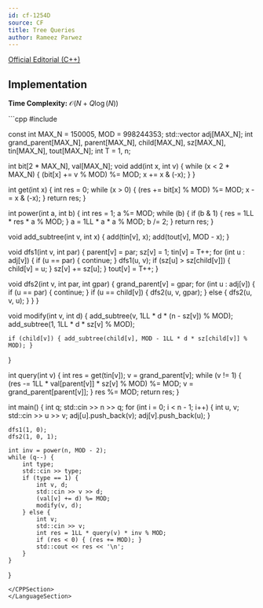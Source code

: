 ```yaml
---
id: cf-1254D
source: CF
title: Tree Queries
author: Rameez Parwez
---
```


[Official Editorial (C++)](https://codeforces.com/blog/entry/71594)

## Implementation

**Time Complexity:** $\mathcal{O} (N + Q \log(N))$

<LanguageSection>
<CPPSection>
```cpp
#include <bits/stdc++.h>

const int MAX_N = 150005, MOD = 998244353;
std::vector<int> adj[MAX_N];
int grand_parent[MAX_N], parent[MAX_N], child[MAX_N], sz[MAX_N], tin[MAX_N],
    tout[MAX_N];
int T = 1, n;

int bit[2 * MAX_N], val[MAX_N];
void add(int x, int v) {
	while (x < 2 * MAX_N) {
		(bit[x] += v % MOD) %= MOD;
		x += x & (-x);
	}
}

int get(int x) {
	int res = 0;
	while (x > 0) {
		(res += bit[x] % MOD) %= MOD;
		x -= x & (-x);
	}
	return res;
}

int power(int a, int b) {
	int res = 1;
	a %= MOD;
	while (b) {
		if (b & 1) { res = 1LL * res * a % MOD; }
		a = 1LL * a * a % MOD;
		b /= 2;
	}
	return res;
}

void add_subtree(int v, int x) {
	add(tin[v], x);
	add(tout[v], MOD - x);
}

void dfs1(int v, int par) {
	parent[v] = par;
	sz[v] = 1;
	tin[v] = T++;
	for (int u : adj[v]) {
		if (u == par) { continue; }
		dfs1(u, v);
		if (sz[u] > sz[child[v]]) { child[v] = u; }
		sz[v] += sz[u];
	}
	tout[v] = T++;
}

void dfs2(int v, int par, int gpar) {
	grand_parent[v] = gpar;
	for (int u : adj[v]) {
		if (u == par) { continue; }
		if (u == child[v]) {
			dfs2(u, v, gpar);
		} else {
			dfs2(u, v, u);
		}
	}
}

void modify(int v, int d) {
	add_subtree(v, 1LL * d * (n - sz[v]) % MOD);
	add_subtree(1, 1LL * d * sz[v] % MOD);

	if (child[v]) { add_subtree(child[v], MOD - 1LL * d * sz[child[v]] % MOD); }
}

int query(int v) {
	int res = get(tin[v]);
	v = grand_parent[v];
	while (v != 1) {
		(res -= 1LL * val[parent[v]] * sz[v] % MOD) %= MOD;
		v = grand_parent[parent[v]];
	}
	res %= MOD;
	return res;
}

int main() {
	int q;
	std::cin >> n >> q;
	for (int i = 0; i < n - 1; i++) {
		int u, v;
		std::cin >> u >> v;
		adj[u].push_back(v);
		adj[v].push_back(u);
	}

	dfs1(1, 0);
	dfs2(1, 0, 1);

	int inv = power(n, MOD - 2);
	while (q--) {
		int type;
		std::cin >> type;
		if (type == 1) {
			int v, d;
			std::cin >> v >> d;
			(val[v] += d) %= MOD;
			modify(v, d);
		} else {
			int v;
			std::cin >> v;
			int res = 1LL * query(v) * inv % MOD;
			if (res < 0) { (res += MOD); }
			std::cout << res << '\n';
		}
	}
}
```
</CPPSection>
</LanguageSection>
